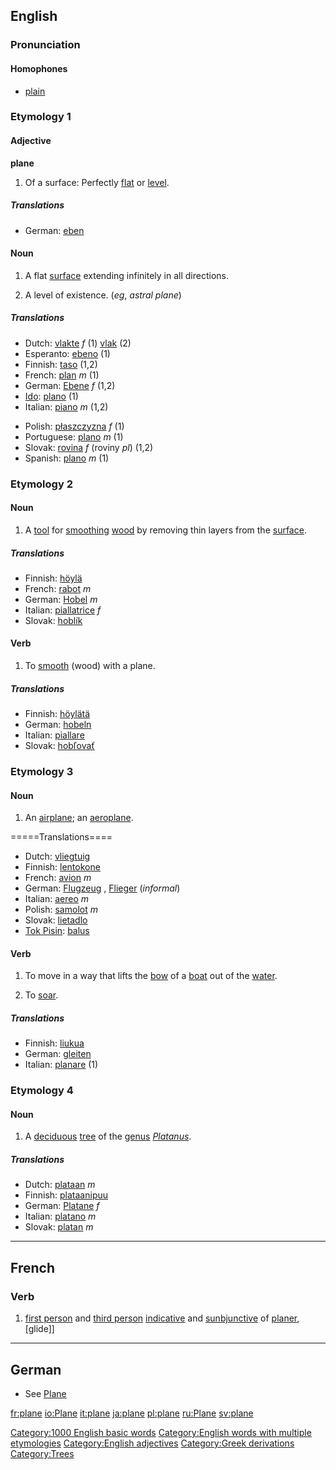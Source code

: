 ==English==
[[Category:1000 English basic words]]
[[Category:English words with multiple etymologies]]

===Pronunciation===
====Homophones====
*[[plain]]

===Etymology 1===
====Adjective====
[[Category:English adjectives]]
'''plane'''
#Of a surface: Perfectly [[flat]] or [[level]].
=====Translations=====
*German: [[eben]]
====Noun====
{{en-noun-reg}}
# {{geometry}} A flat [[surface]] extending infinitely in all directions.
# A level of existence.  (''eg'', ''astral plane'')
=====Translations=====
{{top}}
*Dutch: [[vlakte]] ''f'' (1) [[vlak]] {{n}} (2)
*Esperanto: [[ebeno]] (1)
*Finnish: [[taso]] (1,2)
*French: [[plan]] ''m'' (1)
*German: [[Ebene]] ''f'' (1,2)
*[[Ido]]: [[plano]] (1)
*Italian: [[piano]] ''m'' (1,2)
{{mid}}
*Polish: [[płaszczyzna]] ''f'' (1)
*Portuguese: [[plano]] ''m'' (1)
*Slovak: [[rovina]] ''f'' (roviny ''pl'') (1,2)
*Spanish: [[plano]] ''m'' (1)
{{bottom}}

===Etymology 2===
====Noun====
{{en-noun|plane|planes}}
#{{countable}} A [[tool]] for [[smooth]]ing [[wood]] by removing thin layers from the [[surface]].
=====Translations=====
*Finnish: [[höylä]]
*French: [[rabot]] ''m''
*German: [[Hobel]] ''m''
*Italian: [[piallatrice]] ''f''
*Slovak: [[hoblík]]
====Verb====
{{en-infl-reg-other-e|plan|e}}
#{{transitive}} To [[smooth]] (wood) with a plane.
=====Translations=====
*Finnish: [[höylätä]]
*German: [[hobeln]]
*Italian: [[piallare]]
*Slovak: [[hobľovať]]

===Etymology 3===
====Noun====
{{en-noun|plane|planes}}
# An [[airplane]]; an [[aeroplane]].
=====Translations====
*Dutch: [[vliegtuig]] {{n}}
*Finnish: [[lentokone]]
*French: [[avion]] ''m''
*German: [[Flugzeug]] {{n}}, [[Flieger]] {{m}} (''informal'')
*Italian: [[aereo]] ''m''
*Polish: [[samolot]] ''m''
*Slovak: [[lietadlo]] {{n}}
*[[Tok Pisin]]: [[balus]]
====Verb====
{{en-infl-reg-other-e|plan|e}}
# {{nautical}} To move in a way that lifts the [[bow]] of a [[boat]] out of the [[water]].
# To [[soar]].
=====Translations=====
*Finnish: [[liukua]]
*German: [[gleiten]]
*Italian: [[planare]] (1)

===Etymology 4===
[[Category:Greek derivations]]
====Noun====
{{en-noun|plane|planes}}
#{{countable}}{{botany}}[[Category:Trees]] A [[deciduous]] [[tree]] of the [[genus]] ''[[Platanus]]''.
=====Translations=====
*Dutch: [[plataan]] ''m''
*Finnish: [[plataanipuu]]
*German: [[Platane]] ''f''
*Italian: [[platano]] ''m''
*Slovak: [[platan]] ''m''

----
==French==
===Verb===

#[[first person]] and [[third person]] [[indicative]] and [[sunbjunctive]] of [[planer]], [glide]]

----
==German==
*See [[Plane]]

[[fr:plane]]
[[io:Plane]]
[[it:plane]]
[[ja:plane]]
[[pl:plane]]
[[ru:Plane]]
[[sv:plane]]